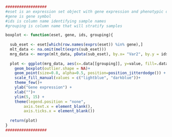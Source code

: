
```{r}
##################
#eset is an expression set object with gene expression and phenotypic data
#gene is gene symbol
#ids is column name identifying sample names
#grouping is column name that will stratify samples

boxplot <- function(eset, gene, ids, grouping){
  
  sub_eset <- eset[which(row.names(exprs(eset)) %in% gene),]
  mlt_data <- na.omit(melt(exprs(sub_eset))) 
  mrg_data <- merge(mlt_data, pData(sub_eset), by.x= "Var2", by.y = ids)
  
  plot <- ggplot(mrg_data, aes(x=.data[[grouping]], y=value, fill=.data[[grouping]])) + 
    geom_boxplot(outlier.shape = NA)+
    geom_point(size=0.8, alpha=0.5, position=position_jitterdodge()) +
    scale_fill_manual(values = c("lightblue", "darkblue"))+
    theme_few()+
    ylab("Gene expression") +
    xlab("")+
    ylim(5, 15) +
    theme(legend.position = "none",
        axis.text.x = element_blank(),
        axis.ticks.x = element_blank())
  
  return(plot)
} 
##################

```

